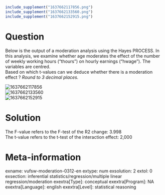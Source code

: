 ```{r, echo = FALSE, results = "hide"}
include_supplement("1637662117856.png")
include_supplement("1637662133560.png")
include_supplement("1637662152915.png")
```

Question
========
Below is the output of a moderation analysis using the Hayes PROCESS. In
this analysis, we examine whether age moderates the effect of the number
of weekly working hours ("thours") on hourly earnings ("hwage"). The
variables are centred.  
Based on which t-values can we deduce whether there is a moderation
effect ? *Round to 3 decimal places.*  
  
<img src="1637662117856.png" class="fr-fic fr-dii tvcss_2"
alt="1637662117856" />  
<img src="1637662133560.png" class="fr-fic fr-dii tvcss_2"
alt="1637662133560" />  
<img src="1637662152915.png" class="fr-fic fr-dii tvcss_2"
alt="1637662152915" />


Solution
========





The F-value refers to the F-test of the R2 change: 3.998  
The t-value refers to the t-test of the interaction effect: 2,000





Meta-information
================
exname: vufsw-moderation-0312-en
extype: num
exsolution: 2
extol: 0
exsection: inferential statistics/regression/multiple linear regression/moderation
exextra[Type]: conceptual
exextra[Program]: NA
exextra[Language]: english
exextra[Level]: statistical reasoning

